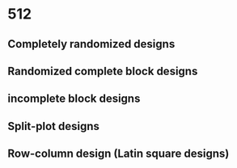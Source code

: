 # 512

## Completely randomized designs

## Randomized complete block designs

## incomplete block designs

## Split-plot designs

## Row-column design (Latin square designs)